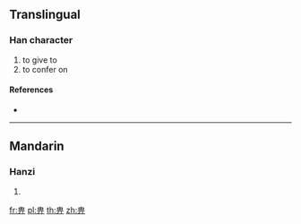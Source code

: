 ==Translingual==

===Han character===
{{Han char|rn=102|rad=田|as=03|sn=8|four=|canj=LWML}}

# to give to
# to confer on

====References====
* {{Han ref|kx=0759.180|dkj=21749|hdz=42530.070|uh=7541|ud=30017}}

----

==Mandarin==

===Hanzi===
{{cmn-hanzi|pin=[[qí]] ([[qi2]])|wg=ch'i<sup>2</sup>}}

# {{defn|lang=cmn|sort=田03}}

[[fr:畁]]
[[pl:畁]]
[[th:畁]]
[[zh:畁]]